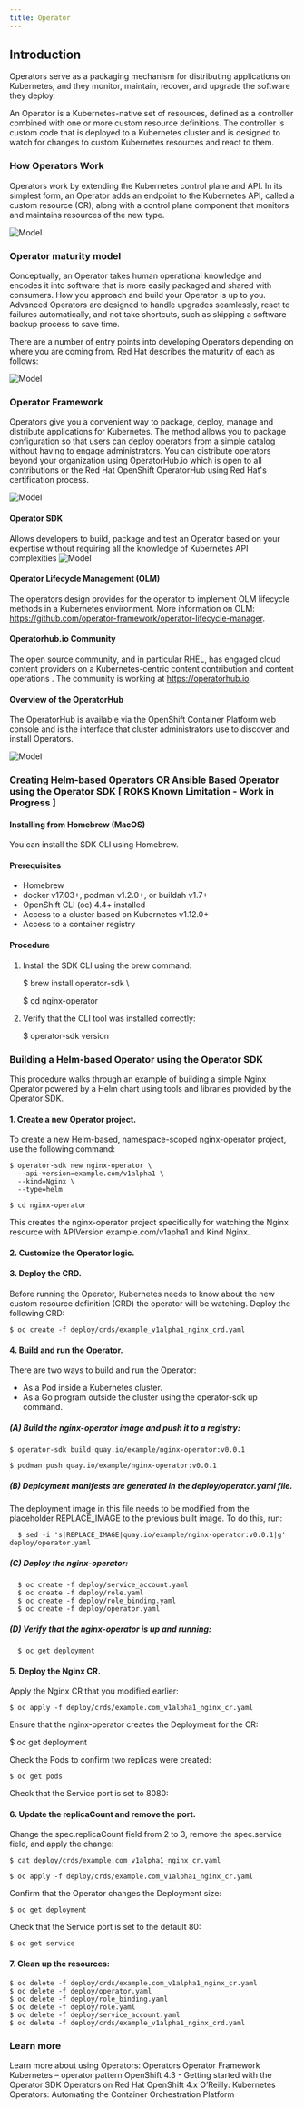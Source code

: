 ```yaml
---
title: Operator
---
```



## Introduction
Operators serve as a packaging mechanism for distributing applications on Kubernetes, and they monitor, maintain, recover, and upgrade the software they deploy.

An Operator is a Kubernetes-native set of resources, defined as a controller combined with one or more custom resource definitions. The controller is custom code that is deployed to a Kubernetes cluster and is designed to watch for changes to custom Kubernetes resources and react to them. 

### How Operators Work

Operators work by extending the Kubernetes control plane and API. In its simplest form, an Operator adds an endpoint to the Kubernetes API, called a custom resource (CR), along with a control plane component that monitors and maintains resources of the new type. 

 ![Model](images/OperatorArch.png)


###  Operator maturity model
Conceptually, an Operator takes human operational knowledge and encodes it into software that is more easily packaged and shared with consumers. How you approach and build your Operator is up to you. Advanced Operators are designed to handle upgrades seamlessly, react to failures automatically, and not take shortcuts, such as skipping a software backup process to save time.

There are a number of entry points into developing Operators depending on where you are coming from. Red Hat describes the maturity of each as follows:

 ![Model](images/FirstSteps.png)


### Operator Framework

Operators give you a convenient way to package, deploy, manage and distribute applications for Kubernetes. The method allows you to package configuration so that users can deploy operators from a simple catalog without having to engage administrators. You can distribute operators beyond your organization using OperatorHub.io which is open to all contributions or the Red Hat OpenShift OperatorHub using Red Hat's certification process. 

![Model](images/OperatorFramework.png)

#### Operator SDK 
  
  Allows developers to build, package and test an Operator based on your expertise without requiring all the knowledge of Kubernetes API complexities
 ![Model](images/OperatorSDK.png)

#### Operator Lifecycle Management (OLM)

The operators design provides for the operator to implement OLM lifecycle methods in a Kubernetes environment. More information on OLM: https://github.com/operator-framework/operator-lifecycle-manager.

#### Operatorhub.io Community

The open source community, and in particular RHEL, has engaged cloud content providers on a Kubernetes-centric content contribution and content operations . The community is working at https://operatorhub.io.

#### Overview of the OperatorHub

The OperatorHub is available via the OpenShift Container Platform web console and is the interface that cluster administrators use to discover and install Operators. 

 ![Model](images/OperatorTypes.png)

### Creating Helm-based Operators OR Ansible Based Operator using the Operator SDK [ ROKS Known Limitation - Work in Progress ]

 #### Installing from Homebrew (MacOS)

You can install the SDK CLI using Homebrew.

#### Prerequisites

  * Homebrew
  * docker v17.03+, podman v1.2.0+, or buildah v1.7+
  * OpenShift CLI (oc) 4.4+ installed
  * Access to a cluster based on Kubernetes v1.12.0+
  * Access to a container registry 

#### Procedure

1. Install the SDK CLI using the brew command:
   
    $ brew install operator-sdk \

    $ cd nginx-operator


2. Verify that the CLI tool was installed correctly:
  
    $ operator-sdk version


### Building a Helm-based Operator using the Operator SDK

This procedure walks through an example of building a simple Nginx Operator powered by a Helm chart using tools and libraries provided by the Operator SDK. 


#### 1. Create a new Operator project. 

To create a new Helm-based, namespace-scoped nginx-operator project, use the following command:

    $ operator-sdk new nginx-operator \
      --api-version=example.com/v1alpha1 \
      --kind=Nginx \
      --type=helm

    $ cd nginx-operator

This creates the nginx-operator project specifically for watching the Nginx resource with APIVersion example.com/v1apha1 and Kind Nginx.

#### 2. Customize the Operator logic.


#### 3. Deploy the CRD.

Before running the Operator, Kubernetes needs to know about the new custom resource definition (CRD) the operator will be watching. Deploy the following CRD:

    $ oc create -f deploy/crds/example_v1alpha1_nginx_crd.yaml

#### 4. Build and run the Operator.

There are two ways to build and run the Operator:
  * As a Pod inside a Kubernetes cluster.
  * As a Go program outside the cluster using the operator-sdk up command. 


  ##### (A) Build the nginx-operator image and push it to a registry:

    $ operator-sdk build quay.io/example/nginx-operator:v0.0.1

    $ podman push quay.io/example/nginx-operator:v0.0.1
      
      
  ##### (B) Deployment manifests are generated in the deploy/operator.yaml file. 
  
  The deployment image in this file needs to be modified from the placeholder REPLACE_IMAGE to the previous built image. To do this, run:
      
      $ sed -i 's|REPLACE_IMAGE|quay.io/example/nginx-operator:v0.0.1|g' deploy/operator.yaml

  ##### (C) Deploy the nginx-operator:

      $ oc create -f deploy/service_account.yaml
      $ oc create -f deploy/role.yaml
      $ oc create -f deploy/role_binding.yaml
      $ oc create -f deploy/operator.yaml

  ##### (D) Verify that the nginx-operator is up and running:
      $ oc get deployment

  
#### 5. Deploy the Nginx CR.

  Apply the Nginx CR that you modified earlier:

    $ oc apply -f deploy/crds/example.com_v1alpha1_nginx_cr.yaml

  Ensure that the nginx-operator creates the Deployment for the CR:

   $ oc get deployment

  Check the Pods to confirm two replicas were created:

    $ oc get pods

  Check that the Service port is set to 8080:

#### 6. Update the replicaCount and remove the port.

Change the spec.replicaCount field from 2 to 3, remove the spec.service field, and apply the change:

    $ cat deploy/crds/example.com_v1alpha1_nginx_cr.yaml

    $ oc apply -f deploy/crds/example.com_v1alpha1_nginx_cr.yaml

Confirm that the Operator changes the Deployment size:

    $ oc get deployment

Check that the Service port is set to the default 80:

    $ oc get service

#### 7. Clean up the resources:

    $ oc delete -f deploy/crds/example.com_v1alpha1_nginx_cr.yaml
    $ oc delete -f deploy/operator.yaml
    $ oc delete -f deploy/role_binding.yaml
    $ oc delete -f deploy/role.yaml
    $ oc delete -f deploy/service_account.yaml
    $ oc delete -f deploy/crds/example_v1alpha1_nginx_crd.yaml

### Learn more

Learn more about using Operators:
<AnchorLinks>
  <AnchorLink to="https://coreos.com/operators/">Operators</AnchorLink>
  <AnchorLink to="https://github.com/operator-framework">Operator Framework</AnchorLink>
  <AnchorLink to="https://kubernetes.io/docs/concepts/extend-kubernetes/operator/ ">Kubernetes – operator pattern</AnchorLink>
  <AnchorLink to="https://docs.openshift.com/container-platform/4.3/operators/operator_sdk/osdk-getting-started.html">OpenShift 4.3 - Getting started with the Operator SDK </AnchorLink>
  <AnchorLink to="https://blog.openshift.com/operators-on-ocp-4-x/">Operators on Red Hat OpenShift 4.x</AnchorLink>
  <AnchorLink to="https://www.redhat.com/en/resources/oreilly-kubernetes-operators-automation-ebook">O’Reilly: Kubernetes Operators: Automating the Container Orchestration Platform</AnchorLink>
</AnchorLinks>